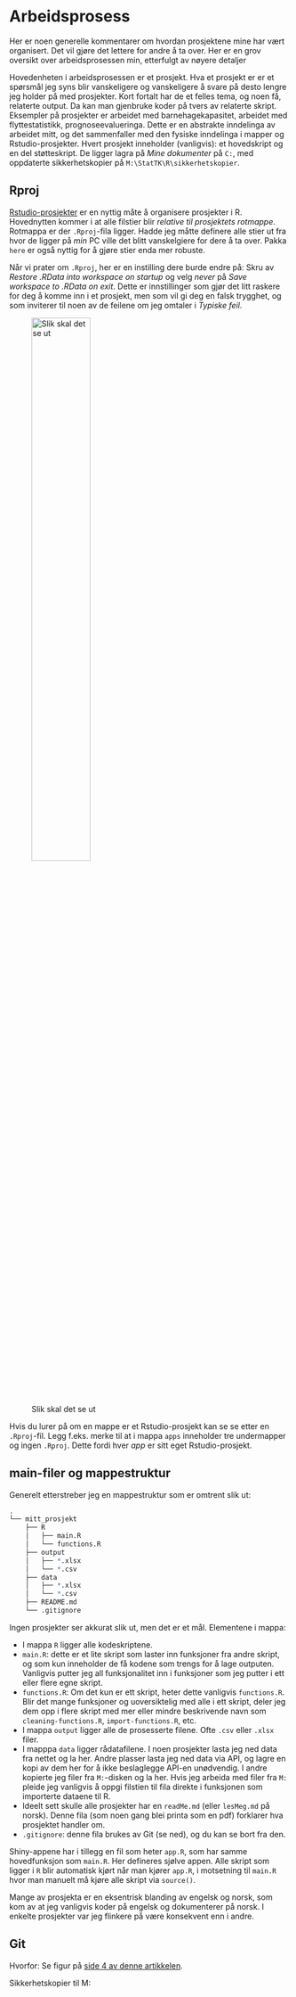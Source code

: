 # Arbeidsprosess

Her er noen generelle kommentarer om hvordan prosjektene mine har vært organisert. Det vil gjøre det lettere for andre å ta over. Her er en grov oversikt over arbeidsprosessen min, etterfulgt av nøyere detaljer

Hovedenheten i arbeidsprosessen er et prosjekt. Hva et prosjekt er er et spørsmål jeg syns blir vanskeligere og vanskeligere å svare på desto lengre jeg holder på med prosjekter. Kort fortalt har de et felles tema, og noen få, relaterte output. Da kan man gjenbruke koder på tvers av relaterte skript. Eksempler på prosjekter er arbeidet med barnehagekapasitet, arbeidet med flyttestatistikk, prognoseevalueringa. Dette er en abstrakte inndelinga av arbeidet mitt, og det sammenfaller med den fysiske inndelinga i mapper og Rstudio-prosjekter. Hvert prosjekt inneholder (vanligvis): et hovedskript og en del støtteskript. De ligger lagra på *Mine dokumenter* på `C:`, med oppdaterte sikkerhetskopier på `M:\StatTK\R\sikkerhetskopier`.

## Rproj

[Rstudio-prosjekter](https://support.posit.co/hc/en-us/articles/200526207-Using-RStudio-Projects) er en nyttig måte å organisere prosjekter i R. Hovednytten kommer i at alle filstier blir *relative til prosjektets rotmappe*. Rotmappa er der `.Rproj`-fila ligger. Hadde jeg måtte definere alle stier ut fra hvor de ligger på *min* PC ville det blitt vanskelgiere for dere å ta over. Pakka `here` er også nyttig for å gjøre stier enda mer robuste.

Når vi prater om `.Rproj`, her er en instilling dere burde endre på: Skru av *Restore .RData into workspace on startup* og velg *never* på *Save workspace to .RData on exit*. Dette er innstillinger som gjør det litt raskere for deg å komme inn i et prosjekt, men som vil gi deg en falsk trygghet, og som inviterer til noen av de feilene om jeg omtaler i *Typiske feil*.

<!-- lenke til feil her -->

![Slik skal det se ut](img/settings.png){width=50%}

Hvis du lurer på om en mappe er et Rstudio-prosjekt kan se se etter en `.Rproj`-fil. Legg f.eks. merke til at i mappa `apps` inneholder tre undermapper og ingen `.Rproj`. Dette fordi hver *app* er sitt eget Rstudio-prosjekt. 

## main-filer og mappestruktur

Generelt etterstreber jeg en mappestruktur som er omtrent slik ut:

```r
.
└── mitt_prosjekt
    ├── R
    │   ├── main.R
    │   └── functions.R
    ├── output
    │   ├── *.xlsx
    │   └── *.csv
    ├── data
    │   ├── *.xlsx
    │   └── *.csv
    ├── README.md
    └── .gitignore
```

Ingen prosjekter ser akkurat slik ut, men det er et mål. Elementene i mappa:

- I mappa `R` ligger alle kodeskriptene.
- `main.R`: dette er et lite skript som laster inn funksjoner fra andre skript, og som kun inneholder de få kodene som trengs for å lage outputen. Vanligvis putter jeg all funksjonalitet inn i funksjoner som jeg putter i ett eller flere egne skript. 
- `functions.R`: Om det kun er ett skript, heter dette vanligvis `functions.R`.  Blir det mange funksjoner og uoversiktelig med alle i ett skript, deler jeg dem opp i flere skript med mer eller mindre beskrivende navn som `cleaning-functions.R`, `import-functions.R`, etc.
- I mappa `output` ligger alle de prosesserte filene. Ofte `.csv` eller `.xlsx` filer. 
- I mapppa `data` ligger rådatafilene. I noen prosjekter lasta jeg ned data fra nettet og la her. Andre plasser lasta jeg ned data via API, og lagre en kopi av dem her for å ikke beslaglegge API-en unødvendig. I andre kopierte jeg filer fra `M:`-disken og la her. Hvis jeg arbeida med filer fra `M:` pleide jeg vanligvis å oppgi filstien til fila direkte i funksjonen som importerte dataene til R.
- Ideelt sett skulle alle prosjekter har en `readMe.md` (eller `lesMeg.md` på norsk). Denne fila (som noen gang blei printa som en pdf) forklarer hva prosjektet handler om. 
- `.gitignore`: denne fila brukes av Git (se ned), og du kan se bort fra den.

Shiny-appene har i tillegg en fil som heter `app.R`, som har samme hovedfunksjon som `main.R`. Her defineres sjølve appen. Alle skript som ligger i `R` blir automatisk kjørt når man kjører `app.R`, i motsetning til `main.R` hvor man manuelt må kjøre alle skript via `source()`.

Mange av prosjekta er en eksentrisk blanding av engelsk og norsk, som kom av at jeg vanligvis koder på engelsk og dokumenterer på norsk. I enkelte prosjekter var jeg flinkere på være konsekvent enn i andre. 

## Git

Hvorfor: Se figur på [side 4 av denne artikkelen](https://peerj.com/preprints/3159v2/).

Sikkerhetskopier til M:
